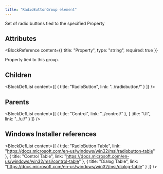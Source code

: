 ```yaml
---
title: "RadioButtonGroup element"
---
```



Set of radio buttons tied to the specified Property


## Attributes

<BlockWrapper>

  <BlockReference
    content={{
      title: "Property",
      type: "string",
      required: true
    }}
  >
  Property tied to this group.
  </BlockReference>

</BlockWrapper>

## Children

<BlockDefList content={[
    {
      title: "RadioButton",
      link: "../radiobutton/"
    }
  ]}
/>

## Parents

<BlockDefList content={[
    {
      title: "Control",
      link: "../control/"
    },
    {
      title: "UI",
      link: "../ui/"
    }
  ]}
/>

## Windows Installer references

<BlockDefList content={[
    {
      title: "RadioButton Table",
      link: "https://docs.microsoft.com/en-us/windows/win32/msi/radiobutton-table"
    },
    {
      title: "Control Table",
      link: "https://docs.microsoft.com/en-us/windows/win32/msi/control-table"
    },
    {
      title: "Dialog Table",
      link: "https://docs.microsoft.com/en-us/windows/win32/msi/dialog-table"
    }
  ]}
/>
